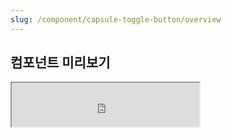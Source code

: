 ```yaml
---
slug: /component/capsule-toggle-button/overview
---
```


## 컴포넌트 미리보기

<Iframe
  src="https://sprout-storybook.vercel.app/iframe.html?args=&id=components-button-capsuletogglebutton--basic&viewMode=story"
  height="70px"
/>

![image coming soon](../../overviewImageComingSoon.png)
